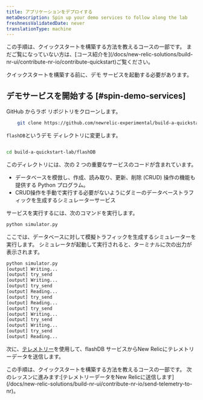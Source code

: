 ```yaml
---
title: アプリケーションをデプロイする
metaDescription: Spin up your demo services to follow along the lab
freshnessValidatedDate: never
translationType: machine
---
```


<Callout variant="tip">
  この手順は、クイックスタートを構築する方法を教えるコースの一部です。 まだご覧になっていない方は、[コース紹介を](/docs/new-relic-solutions/build-nr-ui/contribute-nr-io/contribute-quickstart)ご覧ください。
</Callout>

クイックスタートを構築する前に、デモ サービスを起動する必要があります。

## デモサービスを開始する [#spin-demo-services]

GitHub からラボ リポジトリをクローンします。

```bash
    git clone https://github.com/newrelic-experimental/build-a-quickstart-lab.git
```

`flashDB`というデモ ディレクトリに変更します。

```bash

cd build-a-quickstart-lab/flashDB

```

このディレクトリには、次の 2 つの重要なサービスのコードが含まれています。

* データベースを模倣し、作成、読み取り、更新、削除 (CRUD) 操作の機能も提供する Python プログラム。
* CRUD操作を手動で実行する必要がないようにダミーのデータベーストラフィックを生成するシミュレーターサービス

サービスを実行するには、次のコマンドを実行します。

```Python
python simulator.py
```

ここでは、データベースに対して模擬トラフィックを生成するシミュレーターを実行します。 シミュレータが起動して実行されると、ターミナルに次の出力が表示されます。

```bash animate
python simulator.py
[output] Writing...
[output] try_send
[output] Writing...
[output] try_send
[output] Reading...
[output] try_send
[output] Reading...
[output] try_send
[output] Writing...
[output] try_send
[output] Writing...
[output] try_send
[output] Reading...
```

次に、[テレメトリー](https://github.com/newrelic/newrelic-telemetry-sdk-python)を使用して、flashDB サービスからNew Relicにテレメトリーデータを送信します。

<Callout variant="tip">
  この手順は、クイックスタートを構築する方法を教えるコースの一部です。 次のレッスンに進みます:[テレメトリーデータをNew Relicに送信します](/docs/new-relic-solutions/build-nr-ui/contribute-nr-io/send-telemetry-to-nr)。
</Callout>
